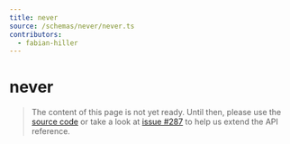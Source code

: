 ```yaml
---
title: never
source: /schemas/never/never.ts
contributors:
  - fabian-hiller
---
```


# never

> The content of this page is not yet ready. Until then, please use the [source code](https://github.com/fabian-hiller/valibot/blob/main/library/src/schemas/never/never.ts) or take a look at [issue #287](https://github.com/fabian-hiller/valibot/issues/287) to help us extend the API reference.
